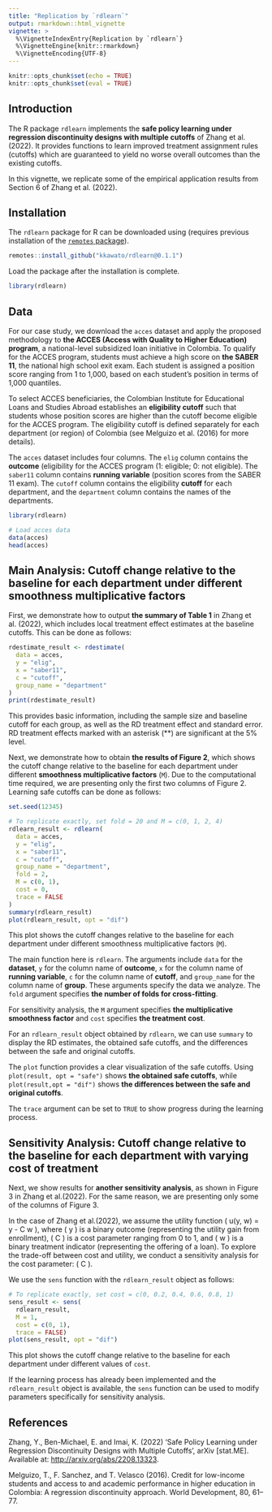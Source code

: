 ```yaml
---
title: "Replication by `rdlearn`"
output: rmarkdown::html_vignette
vignette: >
  %\VignetteIndexEntry{Replication by `rdlearn`}
  %\VignetteEngine{knitr::rmarkdown}
  %\VignetteEncoding{UTF-8}
---
```


```r
knitr::opts_chunk$set(echo = TRUE)
knitr::opts_chunk$set(eval = TRUE)
```

## Introduction

The R package `rdlearn` implements the **safe policy learning under regression discontinuity designs with multiple cutoffs** of Zhang et al.(2022). It provides functions to learn improved treatment assignment rules (cutoffs) which are guaranteed to yield no worse overall outcomes than the existing cutoffs.

In this vignette, we replicate some of the empirical application results from Section 6 of Zhang et al. (2022).

## Installation

The `rdlearn` package for R can be downloaded using (requires previous installation of the [`remotes` package](https://remotes.r-lib.org/index.html)).

```r
remotes::install_github("kkawato/rdlearn@0.1.1")
```

Load the package after the installation is complete.

```r
library(rdlearn)
```

## Data

For our case study, we download the `acces` dataset and apply the proposed methodology to **the ACCES (Access with Quality to Higher Education) program**, a national-level subsidized loan initiative in Colombia. To qualify for the ACCES program, students must achieve a high score on **the SABER 11**, the national high school exit exam. Each student is assigned a position score ranging from 1 to 1,000, based on each student’s position in terms of 1,000 quantiles.

To select ACCES beneficiaries, the Colombian Institute for Educational Loans and Studies Abroad establishes an **eligibility cutoff** such that students whose position scores are higher than the cutoff become eligible for the ACCES program. The eligibility cutoff is defined separately for each department (or region) of Colombia (see Melguizo et al. (2016) for more details).

The `acces` dataset includes four columns. The `elig` column contains the **outcome** (eligibility for the ACCES program (1: eligible; 0: not eligible). The `saber11` column contains **running variable** (position scores from the SABER 11 exam). The `cutoff` column contains the eligibility **cutoff** for each department, and the `department` column contains the names of the departments.

```r
library(rdlearn)

# Load acces data
data(acces)
head(acces)
```

## Main Analysis: Cutoff change relative to the baseline for each department under different smoothness multiplicative factors

First, we demonstrate how to output **the summary of Table 1** in Zhang et al. (2022),  which includes local treatment effect estimates at the baseline cutoffs. This can be done as follows:

```r
rdestimate_result <- rdestimate(
  data = acces,
  y = "elig",
  x = "saber11",
  c = "cutoff",
  group_name = "department"
)
print(rdestimate_result)
```

This provides basic information, including the sample size and baseline cutoff for each group, as well as the RD treatment effect and standard error. RD treatment effects marked with an asterisk (**) are significant at the 5% level.

Next, we demonstrate how to obtain **the results of Figure 2**, which shows the cutoff change relative to the baseline for each department under different **smoothness multiplicative factors** (`M`). Due to the computational time required, we are presenting only the first two columns of Figure 2. Learning safe cutoffs can be done as follows:

```r
set.seed(12345)

# To replicate exactly, set fold = 20 and M = c(0, 1, 2, 4)
rdlearn_result <- rdlearn(
  data = acces, 
  y = "elig",
  x = "saber11",
  c = "cutoff",
  group_name = "department",
  fold = 2,
  M = c(0, 1),
  cost = 0,
  trace = FALSE
)
summary(rdlearn_result)
plot(rdlearn_result, opt = "dif")
```

This plot shows the cutoff changes relative to the baseline for each department under different smoothness multiplicative factors (`M`).

The main function here is `rdlearn`. The arguments include `data` for the **dataset**, `y` for the column name of **outcome**, `x` for the column name of **running variable**, `c` for the column name of **cutoff**, and `group_name` for the column name of **group**. These arguments specify the data we analyze. The `fold` argument specifies **the number of folds for cross-fitting**.

For sensitivity analysis, the `M` argument specifies **the multiplicative smoothness factor** and `cost` specifies **the treatment cost**.

For an `rdlearn_result` object obtained by `rdlearn`, we can use `summary` to display the RD estimates, the obtained safe cutoffs, and the differences between the safe and original cutoffs.

The `plot` function provides a clear visualization of the safe cutoffs. Using `plot(result, opt = "safe")` shows **the obtained safe cutoffs**, while `plot(result,opt = "dif")` shows **the differences between the safe and original cutoffs**.

The `trace` argument can be set to `TRUE` to show progress during the learning process.

## Sensitivity Analysis: Cutoff change relative to the baseline for each department with varying cost of treatment

Next, we show results for **another sensitivity analysis**, as shown in Figure 3 in Zhang et al.(2022). For the same reason, we are presenting only some of the columns of Figure 3.

In the case of Zhang et al.(2022), we assume the utility function \( u(y, w) = y - C \times w \), where \( y \) is a binary outcome (representing the utility gain from enrollment), \( C \) is a cost parameter ranging from 0 to 1, and \( w \) is a binary treatment indicator (representing the offering of a loan). To explore the trade-off between cost and utility, we conduct a sensitivity analysis for the cost parameter: \( C \).

We use the `sens` function with the `rdlearn_result` object as follows:

```r
# To replicate exactly, set cost = c(0, 0.2, 0.4, 0.6, 0.8, 1)
sens_result <- sens(
  rdlearn_result,
  M = 1,
  cost = c(0, 1),
  trace = FALSE)
plot(sens_result, opt = "dif")
```

This plot shows the cutoff change relative to the baseline for each department under different values of `cost`.

If the learning process has already been implemented and the `rdlearn_result` object is available, the `sens` function can be used to modify parameters specifically for sensitivity analysis.

## References

Zhang, Y., Ben-Michael, E. and Imai, K. (2022) ‘Safe Policy Learning under Regression Discontinuity Designs with Multiple Cutoffs’, arXiv [stat.ME]. Available at: [http://arxiv.org/abs/2208.13323](http://arxiv.org/abs/2208.13323).

Melguizo, T., F. Sanchez, and T. Velasco (2016). Credit for low-income students and access to and academic performance in higher education in Colombia: A regression discontinuity approach. World Development, 80, 61–77.
